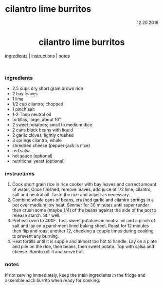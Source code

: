 # cilantro lime burritos

<p align="right">12.20.2018</p>

<h1 align="center">cilantro lime burritos</h1>

<div align="center">
  <a href="#ingredients">ingredients</a> | 
  <a href="#instructions">instructions</a> | 
  <a href="#notes">notes</a>
</div>
<br>

### ingredients
- 2.5 cups dry short grain brown rice
- 2 bay leaves
- 1 lime
- 1/2 cup cilantro; chopped
- 1 pinch salt
- 1-2 Tbsp neutral oil
- tortillas, large, about 10"
- 2 sweet potatoes; small to medium dice
- 2 cans black beans with liquid 
- 2 garlic cloves; lightly crushed
- 3 springs cilantro; whole
- shredded cheese (pepper-jack is nice)
- red salsa
- hot sauce (optional)
- nutritional yeast (optional) 

### instructions
1. Cook short grain rice in rice cooker with bay leaves and correct amount of water.  Once finished, remove leaves, add juice of 1/2 lime, cilantro, salt and neutral oil.  Taste the rice and adjust as necessary.
2. Combine whole cans of beans, crushed garlic and cilantro springs in a pot over medium low heat.  Simmer for 30 minutes until super tender then crush some (maybe 1/4) of the beans against the side of the pot to release starch.  Stir well.
3. Preheat oven to 400F. Toss sweet potatoes in neutral oil and a pinch of salt and lay on a parchment lined baking sheet.  Roast for 12 minutes then flip and roast another 12, checking a couple times during cooking to prevent any burning.
4.  Heat tortilla until it is supple and almost too hot to handle.  Lay on a plate and pile on the rice, then beans, then sweet potato.  Top with salsa and cheese.  Burrito roll it and serve hot. 

### notes
If not serving immediately, keep the main ingredients in the fridge and assemble each burrito when ready for cooking. 

